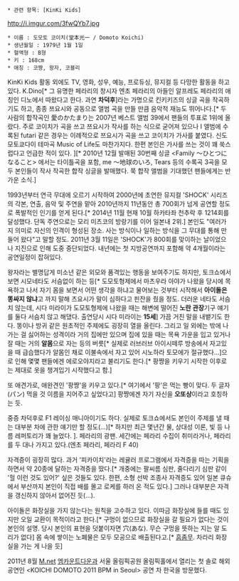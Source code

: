  * 관련 항목: [KinKi Kids]

http://i.imgur.com/3fwQYb7.jpg
 * 이름 : 도모토 코이치(堂本光一 / Domoto Koichi)
 * 생년월일 : 1979년 1월 1일
 * 혈액형 : B형
 * 키 : 168cm
 * 애칭 : 코쨩, 왕자, 코블리

KinKi Kids 활동 외에도 TV, 영화, 성우, 예능, 프로듀싱, 뮤지컬 등 다망한 활동을 하고 있다.
K.Dino[* 그 유명한 페라리의 창시자 엔초 페라리의 아들인 알프레도 페라리의 애칭인 디노에서 따왔다고 한다. 과연 '''차덕후''']라는 가명으로 킨키키즈의 싱글 곡을 작곡하기도 하고, 종종 쯔요시와 공동으로 앨범 곡을 만들 만큼 음악적 재능도 뛰어나다.[* 두 사람의 합작곡인 愛のかたまり는 2007년 베스트 앨범 39에서 팬들의 투표로 1위에 올랐다. 주로 코이치가 곡을 쓰고 쯔요시가 작사를 하는 식으로 굳어져 있으나 I 앨범에 수록된 futari 같은 경우는 이례적으로 쯔요시가 곡을 쓰고 코이치가 가사를 붙였다. 신도모토쿄다이 테마곡 Music of Life도 마찬가지다. 한편 본인은 가사를 쓰는 것이 꽤 쑥스럽다고 언급한 적이 있다. ][* 2010년 12월 발매된 30번째 싱글 <Family ～ひとつになること> 에서는 타이틀곡을 포함, me ～地球のいろ, Tears 등의 수록곡 3곡을 모두 본인들이 작사 작곡한 합작 싱글을 발매했다. 쭉 합작 앨범을 기대했던 팬들에게는 반가운 소식.]

1993년부터 연극 무대에 오르기 시작하여 2000년에 초연한 뮤지컬 'SHOCK' 시리즈의 각본, 연출, 음악 및 주연을 맡아 2010년까지 11년동안 총 700회가 넘게 공연할 정도로 폭발적인 인기를 얻게 된다.[* 2014년 11월 현재 10월 하카타좌 천추락 후 1214회를 달성했다. 단독 주연으로는 모리 미츠코의 방랑기를 이어 일본내 2위.] 본인도 "여러가지 의미로 자신의 인격이 형성된 장소. 사는 방식이나 일하는 방식을 그 무대를 통해 만들어 왔다"고 말할 정도. 2011년 3월 11일은 'SHOCK'가 800회를 맞이하는 날이었으나 지진으로 인해 도중 중단되었다. 내년에는 첫 지방공연까지 포함해 약 4개월이라는 공연일정이 잡혀있다.

왕자라는 별명답게 미소년 같은 외모와 품격있는 행동을 보여주기도 하지만, 토크쇼에서 보면 시모네타도 서슴없이 하는 등[* 도모토형제에서 마츠우라 아야가 나왔을 당시에 목욕하고 나서 자기 몸을 보면서 어떤 생각을 하냐고 물어보는 것부터 시작해서 '''아이돌은 똥싸지 않냐'''고 까지 말해 츠요시가 말이 심하다고 핀잔을 줬을 정도. 더러운 네타도 서슴치 않는데, 시다 미라이가 도모토형제에 나왔을 때는 해변에 떨어진 '''노란 관장'''기구 얘기를 둘다 서슴치 않고 해댔다. 출연당시 시다 미라이는 '''15세'''] 가끔 거친 말을 내뱉기도 한다. 똥이나 방귀 같은 원초적인 주제에도 굉장히 열을 올린다. 그리고 일 외에는 밖에 나가는 걸 싫어하는 성격이라 거의 집에만 있으며 집에 있을 때는 목욕 가운을 입고 있거나 잘 때는 거의 '''알몸'''으로 자는 등의 버릇[* 실제로 러브러브 아이시떼루 방송에서 자고있을 때 급습했다가 알몸인 채로 이불속에서 자고 있어 시노하라 토모에가 절규했다...]으로 인해 몇몇 팬들에겐 에로오야지라고 불리기도 한다.[* 팡쨩을 키우기 시작한 이후로는 제대로 옷을 챙겨입기 시작했다고 함.]

또 애견가로, 애완견인 '팡쨩'을 키우고 있다.[* 여기에서 '팡'은 먹는 빵이 맞다. 두 글자(パン) 먹을 것 이름을 지어주고 싶었다고] 팡쨩에겐 자기 자신을 '''오또상'''이라고 호칭하는 듯.

중증 차덕후로 F1 레이싱 매니아이기도 하다. 실제로 토크쇼에서도 본인이 주제를 낼 때는 대부분 차에 관한 얘기만 할 정도(...)[* 하지만 최근 몇년간 물, 상대성 이론, 빛 등 나름 레퍼토리가 꽤 늘었다. ]. 페라리의 광팬. 세간에는 페라리 수집이 취미라거나, 페라리를 두 대나 가지고 있다.(엔초 페라리, 페라리 F 40)

자격증이 굉장히 많다. 과거 '피카이치'라는 레귤러 프로그램에서 자격증을 따는 기획을 하면서 약 20종에 달하는 자격증을 땄다.[* 개중에는 팔씨름 심판, 줄다리기 심판 같이 '헐 이런 것도 있어?' 싶은 것들도 있다. 한편, 소형 선박 조종사 자격증도 있어 일본 큐슈에서 부산까지 본인이 직접 배를 몰고 로케를 하러 온 적도 있다.] 그러나 대부분은 자격을 갱신하지 않아서 없어진 듯(...).

아이돌은 화장실을 가지 않는다는 원칙을 고수하고 있다. 이따금 화장실에 들를 때도 있지만 오일 교환이 목적이라고 한다.[* 구멍이 없으므로 화장실을 갈 필요가 없다는 것이 본인의 설명. 당시 본인의 표현을 덧붙이자면 穴(あな). 무슨 구멍을 뜻하는 지는 알 도리가 없다] 몸 속에 쌓이는 노폐물은 모두 모공으로 배출된다고.[* [[흠좀무]]. 차라리 화장실을 가는 게 나을 듯]

2011년 8월 [[M.net]] [[엠카운트다운]]과 서울 올림픽공원 올림픽홀에서 열리는 첫 솔로 해외 공연인 <KOICHI DOMOTO 2011 BPM in Seoul> 공연 차 한국을 방문했다.

